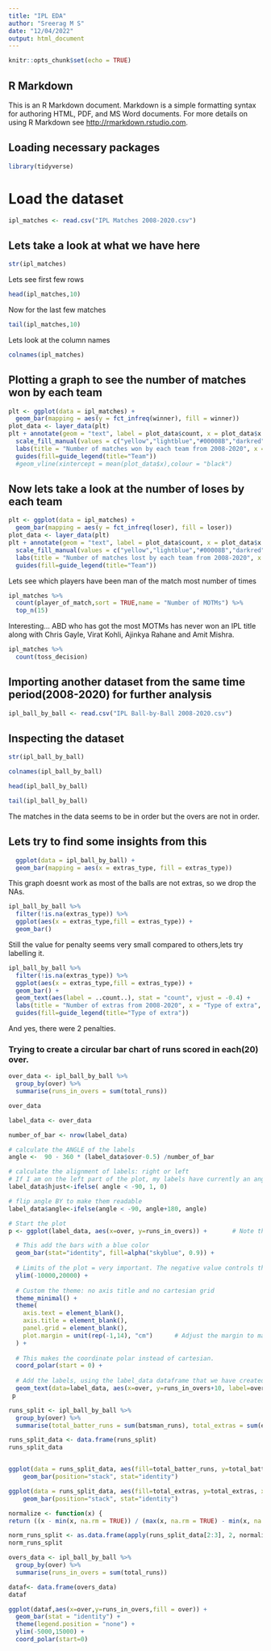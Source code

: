 ---
title: "IPL EDA"
author: "Sreerag M S"
date: "12/04/2022"
output: html_document
---

```{r setup, include=FALSE}
knitr::opts_chunk$set(echo = TRUE)
```

## R Markdown

This is an R Markdown document. Markdown is a simple formatting syntax for authoring HTML, PDF, and MS Word documents. For more details on using R Markdown see <http://rmarkdown.rstudio.com>.


## Loading necessary packages

```{r}
library(tidyverse)
```

# Load the dataset

```{r}
ipl_matches <- read.csv("IPL Matches 2008-2020.csv")

```


## Lets take a look at what we have here

```{r}
str(ipl_matches)
```
Lets see first few rows

```{r}
head(ipl_matches,10)
```

Now for the last few matches
```{r}
tail(ipl_matches,10)
```


Lets look at the column names
```{r}
colnames(ipl_matches)
```
## Plotting a graph to see the number of matches won by each team

```{r}
plt <- ggplot(data = ipl_matches) +
  geom_bar(mapping = aes(y = fct_infreq(winner), fill = winner))
plot_data <- layer_data(plt)
plt + annotate(geom = "text", label = plot_data$count, x = plot_data$x +5, y = plot_data$y ) +
  scale_fill_manual(values = c("yellow","lightblue","#00008B","darkred","orange","red","orange","purple","blue","cyan","#D11D9B","magenta","#D1AB3E","#FF822A","grey")) +
  labs(title = "Number of matches won by each team from 2008-2020", x = "Number of wins", y = "Team") +
  guides(fill=guide_legend(title="Team"))
  #geom_vline(xintercept = mean(plot_data$x),colour = "black")
```


## Now lets take a look at the number of loses by each team

```{r}
plt <- ggplot(data = ipl_matches) +
  geom_bar(mapping = aes(y = fct_infreq(loser), fill = loser))
plot_data <- layer_data(plt)
plt + annotate(geom = "text", label = plot_data$count, x = plot_data$x +5, y = plot_data$y ) +
  scale_fill_manual(values = c("yellow","lightblue","#00008B","darkred","orange","red","orange","purple","blue","cyan","#D11D9B","magenta","#D1AB3E","#FF822A","grey")) +
  labs(title = "Number of matches lost by each team from 2008-2020", x = "Number of loses", y = "Team") +
  guides(fill=guide_legend(title="Team"))
```


Lets see which players have been man of the match most number of times
```{r}
ipl_matches %>% 
  count(player_of_match,sort = TRUE,name = "Number of MOTMs") %>% 
  top_n(15)
```

Interesting... ABD who has got the most MOTMs has never won an IPL title along with Chris Gayle, Virat Kohli, Ajinkya Rahane and Amit Mishra.



```{r}
ipl_matches %>% 
  count(toss_decision)
```



## Importing another dataset from the same time period(2008-2020) for further analysis

```{r}
ipl_ball_by_ball <- read.csv("IPL Ball-by-Ball 2008-2020.csv")
```


## Inspecting the dataset

```{r}
str(ipl_ball_by_ball)
```

```{r}
colnames(ipl_ball_by_ball)
```


```{r}
head(ipl_ball_by_ball)
```

```{r}
tail(ipl_ball_by_ball)
```

The matches in the data seems to be in order but the overs are not in order.

## Lets try to find some insights from this 

```{r}
  ggplot(data = ipl_ball_by_ball) +
  geom_bar(mapping = aes(x = extras_type, fill = extras_type))
```


This graph doesnt work as most of the balls are not extras, so we drop the NAs.

```{r}
ipl_ball_by_ball %>% 
  filter(!is.na(extras_type)) %>% 
  ggplot(aes(x = extras_type,fill = extras_type)) +
  geom_bar()

```

Still the value for penalty seems very small compared to others,lets try labelling it.


```{r}
ipl_ball_by_ball %>% 
  filter(!is.na(extras_type)) %>% 
  ggplot(aes(x = extras_type,fill = extras_type)) +
  geom_bar() +
  geom_text(aes(label = ..count..), stat = "count", vjust = -0.4) +
  labs(title = "Number of extras from 2008-2020", x = "Type of extra", y = "Number of extras") +
  guides(fill=guide_legend(title="Type of extra"))
```

And yes, there were 2 penalties.

### Trying to create a circular bar chart of runs scored in each(20) over.


```{r}
over_data <- ipl_ball_by_ball %>% 
  group_by(over) %>% 
  summarise(runs_in_overs = sum(total_runs))

over_data

label_data <- over_data

number_of_bar <- nrow(label_data)

# calculate the ANGLE of the labels
angle <-  90 - 360 * (label_data$over-0.5) /number_of_bar 

# calculate the alignment of labels: right or left
# If I am on the left part of the plot, my labels have currently an angle < -90
label_data$hjust<-ifelse( angle < -90, 1, 0)

# flip angle BY to make them readable
label_data$angle<-ifelse(angle < -90, angle+180, angle)

# Start the plot
p <- ggplot(label_data, aes(x=over, y=runs_in_overs)) +       # Note that id is a factor. If x is numeric, there is some space between the first bar

  # This add the bars with a blue color
  geom_bar(stat="identity", fill=alpha("skyblue", 0.9)) +
  
  # Limits of the plot = very important. The negative value controls the size of the inner circle, the positive one is useful to add size over each bar
  ylim(-10000,20000) +
  
  # Custom the theme: no axis title and no cartesian grid
  theme_minimal() +
  theme(
    axis.text = element_blank(),
    axis.title = element_blank(),
    panel.grid = element_blank(),
    plot.margin = unit(rep(-1,14), "cm")      # Adjust the margin to make in sort labels are not truncated!
  ) +
  
  # This makes the coordinate polar instead of cartesian.
  coord_polar(start = 0) +
  
  # Add the labels, using the label_data dataframe that we have created before
  geom_text(data=label_data, aes(x=over, y=runs_in_overs+10, label=over, hjust=hjust), color="black", fontface="bold",alpha=0.6, size=2.5, angle= label_data$angle, inherit.aes = FALSE ) 
 p
```

```{r}
runs_split <- ipl_ball_by_ball %>% 
  group_by(over) %>% 
  summarise(total_batter_runs = sum(batsman_runs), total_extras = sum(extra_runs)) 

runs_split_data <- data.frame(runs_split)
runs_split_data


ggplot(data = runs_split_data, aes(fill=total_batter_runs, y=total_batter_runs, x=over)) + 
    geom_bar(position="stack", stat="identity")

ggplot(data = runs_split_data, aes(fill=total_extras, y=total_extras, x=over)) + 
    geom_bar(position="stack", stat="identity")
```


```{r}

normalize <- function(x) {
return ((x - min(x, na.rm = TRUE)) / (max(x, na.rm = TRUE) - min(x, na.rm = TRUE)))}

norm_runs_split <- as.data.frame(apply(runs_split_data[2:3], 2, normalize))
norm_runs_split

```



```{r}
overs_data <- ipl_ball_by_ball %>% 
  group_by(over) %>% 
  summarise(runs_in_overs = sum(total_runs))

dataf<- data.frame(overs_data)
dataf

ggplot(dataf,aes(x=over,y=runs_in_overs,fill = over)) +
  geom_bar(stat = "identity") +
  theme(legend.position = "none") +
  ylim(-5000,15000) +
  coord_polar(start=0)
```

